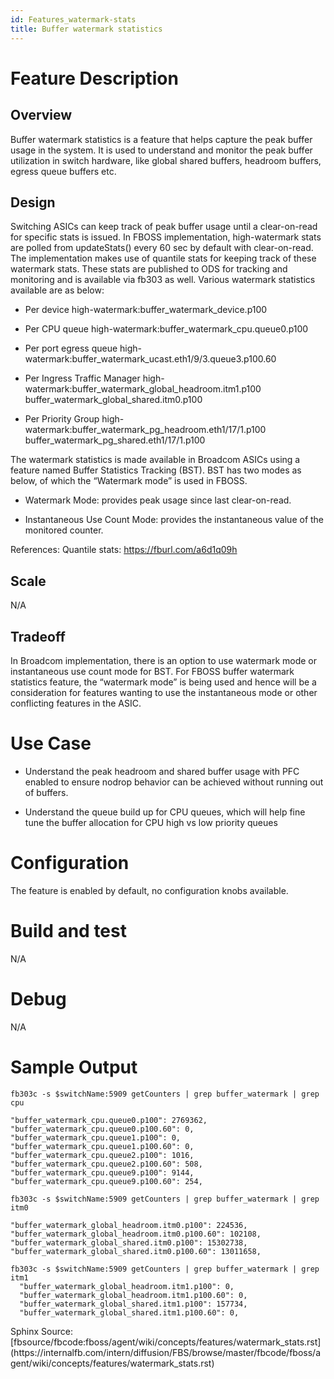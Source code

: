```yaml
---
id: Features_watermark-stats
title: Buffer watermark statistics
---
```


# Feature Description

## Overview

Buffer watermark statistics is a feature that helps capture the peak buffer usage in the system. It is used to understand and monitor the peak buffer utilization in switch hardware, like global shared buffers, headroom buffers, egress queue buffers etc.

## Design

Switching ASICs can keep track of peak buffer usage until a clear-on-read for specific stats is issued. In FBOSS implementation, high-watermark stats are polled from updateStats() every 60 sec by default with clear-on-read. The implementation makes use of quantile stats for keeping track of these watermark stats. These stats are published to ODS for tracking and monitoring and is available via fb303 as well. Various watermark statistics available are as below:

* Per device high-watermark:buffer_watermark_device.p100

* Per CPU queue high-watermark:buffer_watermark_cpu.queue0.p100

* Per port egress queue high-watermark:buffer_watermark_ucast.eth1/9/3.queue3.p100.60

* Per Ingress Traffic Manager high-watermark:buffer_watermark_global_headroom.itm1.p100 buffer_watermark_global_shared.itm0.p100

* Per Priority Group high-watermark:buffer_watermark_pg_headroom.eth1/17/1.p100 buffer_watermark_pg_shared.eth1/17/1.p100



The watermark statistics is made available in Broadcom ASICs using a feature named Buffer Statistics Tracking (BST). BST has two modes as below, of which the “Watermark mode” is used in FBOSS.

* Watermark Mode: provides peak usage since last clear-on-read.

* Instantaneous Use Count Mode: provides the instantaneous value of the monitored counter.


References: Quantile stats: https://fburl.com/a6d1q09h

## Scale

N/A

## Tradeoff

In Broadcom implementation, there is an option to use watermark mode or instantaneous use count mode for BST. For FBOSS buffer watermark statistics feature, the “watermark mode” is being used and hence will be a consideration for features wanting to use the instantaneous mode or other conflicting features in the ASIC.

# Use Case

* Understand the peak headroom and shared buffer usage with PFC enabled to ensure nodrop behavior can be achieved without running out of buffers.

* Understand the queue build up for CPU queues, which will help fine tune the buffer allocation for CPU high vs low priority queues


# Configuration

The feature is enabled by default, no configuration knobs available.

# Build and test

N/A

# Debug

N/A

# Sample Output

```
fb303c -s $switchName:5909 getCounters | grep buffer_watermark | grep cpu

"buffer_watermark_cpu.queue0.p100": 2769362,
"buffer_watermark_cpu.queue0.p100.60": 0,
"buffer_watermark_cpu.queue1.p100": 0,
"buffer_watermark_cpu.queue1.p100.60": 0,
"buffer_watermark_cpu.queue2.p100": 1016,
"buffer_watermark_cpu.queue2.p100.60": 508,
"buffer_watermark_cpu.queue9.p100": 9144,
"buffer_watermark_cpu.queue9.p100.60": 254,
```
```
fb303c -s $switchName:5909 getCounters | grep buffer_watermark | grep itm0

"buffer_watermark_global_headroom.itm0.p100": 224536,
"buffer_watermark_global_headroom.itm0.p100.60": 102108,
"buffer_watermark_global_shared.itm0.p100": 15302738,
"buffer_watermark_global_shared.itm0.p100.60": 13011658,
```
```
fb303c -s $switchName:5909 getCounters | grep buffer_watermark | grep itm1
  "buffer_watermark_global_headroom.itm1.p100": 0,
  "buffer_watermark_global_headroom.itm1.p100.60": 0,
  "buffer_watermark_global_shared.itm1.p100": 157734,
  "buffer_watermark_global_shared.itm1.p100.60": 0,
```
<div>
Sphinx Source: [fbsource/fbcode:fboss/agent/wiki/concepts/features/watermark_stats.rst](https://internalfb.com/intern/diffusion/FBS/browse/master/fbcode/fboss/agent/wiki/concepts/features/watermark_stats.rst)</div>
